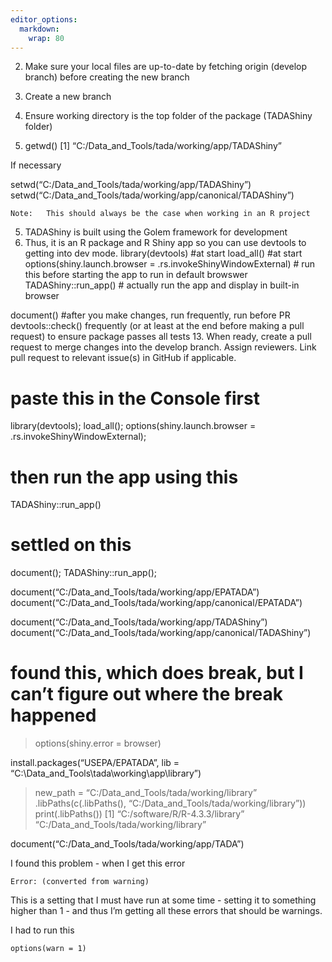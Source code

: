 ```yaml
---
editor_options: 
  markdown: 
    wrap: 80
---
```


2.  Make sure your local files are up-to-date by fetching origin (develop
    branch) before creating the new branch

3.  Create a new branch

4.  Ensure working directory is the top folder of the package (TADAShiny folder)

5.  getwd() [1] "C:/Data_and_Tools/tada/working/app/TADAShiny"

If necessary

setwd("C:/Data_and_Tools/tada/working/app/TADAShiny")
setwd("C:/Data_and_Tools/tada/working/app/canonical/TADAShiny")

```         
Note:   This should always be the case when working in an R project
```

5.  TADAShiny is built using the Golem framework for development
6.  Thus, it is an R package and R Shiny app so you can use devtools to getting
    into dev mode. library(devtools) #at start load_all() #at start
    options(shiny.launch.browser = .rs.invokeShinyWindowExternal) \# run this
    before starting the app to run in default browswer TADAShiny::run_app() \#
    actually run the app and display in built-in browser

document() #after you make changes, run frequently, run before PR
devtools::check() frequently (or at least at the end before making a pull
request) to ensure package passes all tests 13. When ready, create a pull
request to merge changes into the develop branch. Assign reviewers. Link pull
request to relevant issue(s) in GitHub if applicable.

# paste this in the Console first

library(devtools); load_all(); options(shiny.launch.browser = .rs.invokeShinyWindowExternal);

# then run the app using this

TADAShiny::run_app()

# settled on this

document(); TADAShiny::run_app();

document("C:/Data_and_Tools/tada/working/app/EPATADA")
document("C:/Data_and_Tools/tada/working/app/canonical/EPATADA")

document("C:/Data_and_Tools/tada/working/app/TADAShiny")
document("C:/Data_and_Tools/tada/working/app/canonical/TADAShiny")

# found this, which does break, but I can't figure out where the break happened

> options(shiny.error = browser)

install.packages("USEPA/EPATADA", lib = "C:\\Data_and_Tools\\tada\\working\\app\\library")

> new_path = "C:/Data_and_Tools/tada/working/library" .libPaths(c(.libPaths(),
> "C:/Data_and_Tools/tada/working/library")) print(.libPaths()) [1]
> "C:/software/R/R-4.3.3/library" "C:/Data_and_Tools/tada/working/library"

document("C:/Data_and_Tools/tada/working/app/TADA")

I found this problem - when I get this error

```         
Error: (converted from warning)
```

This is a setting that I must have run at some time - setting it to something
higher than 1 - and thus I'm getting all these errors that should be warnings.

I had to run this

```         
options(warn = 1)
```
